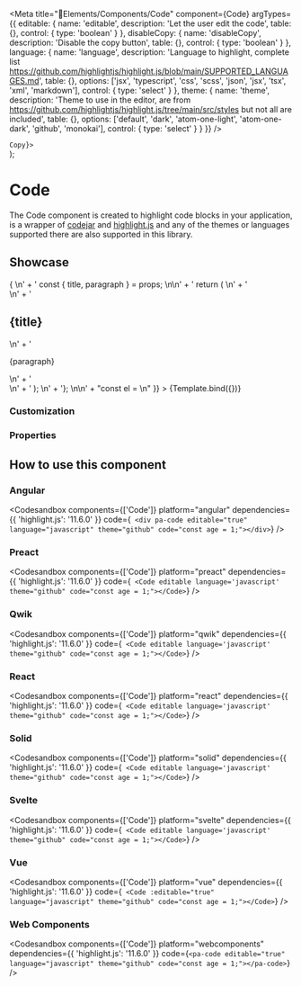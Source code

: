 
<Meta
  title="🧩Elements/Components/Code"
  component={Code}
  argTypes={{
    editable: {
      name: 'editable',
      description: 'Let the user edit the code',
      table: {},
      control: {
        type: 'boolean'
      }
    },
    disableCopy: {
      name: 'disableCopy',
      description: 'Disable the copy button',
      table: {},
      control: {
        type: 'boolean'
      }
    },
    language: {
      name: 'language',
      description:
        'Language to highlight, complete list https://github.com/highlightjs/highlight.js/blob/main/SUPPORTED_LANGUAGES.md',
      table: {},
      options: ['jsx', 'typescript', 'css', 'scss', 'json', 'jsx', 'tsx', 'xml', 'markdown'],
      control: { type: 'select' }
    },
    theme: {
      name: 'theme',
      description:
        'Theme to use in the editor, are from https://github.com/highlightjs/highlight.js/tree/main/src/styles but not all are included',
      table: {},
      options: ['default', 'dark', 'atom-one-light', 'atom-one-dark', 'github', 'monokai'],
      control: { type: 'select' }
    }
  }}
/>

  <div>
    <Code {...args} slotCopy={<span>Copy</span>}></Code>
  </div>
);

# Code

The Code component is created to highlight code blocks in your application, is a wrapper of [codejar](https://medv.io/codejar/) and [highlight.js](https://highlightjs.org/) and any of the themes or languages supported there are also supported in this library.

## Showcase

<Canvas>
  <Story
    name="Code"
    args={{
      editable: true,
      language: 'jsx',
      theme: 'github',
      disableCopy: false,
      code:
        "import React from 'react'; \n\n" +
        'type CardProps = { \n' +
        '  title: string, \n' +
        '  paragraph: string \n' +
        '} \n\n' +
        'export const Card = (props: CardProps) => { \n' +
        '  const { title, paragraph } = props; \n\n' +
        '  return ( \n' +
        '    <aside> \n' +
        '      <h2>{title}</h2> \n' +
        '      <p>{paragraph}</p> \n' +
        '    </aside> \n' +
        '  ); \n' +
        '}; \n\n' +
        "const el = <Card title='Hello and welcome!' paragraph='To this papanasi' />\n"
    }}
  >
    {Template.bind({})}
  </Story>
</Canvas>

### Customization

<Customization showCode={false} />

### Properties

<ArgsTable story="Code" of={Code} />

## How to use this component

### Angular

<Codesandbox
  components={['Code']}
  platform="angular"
  dependencies={{ 'highlight.js': '11.6.0' }}
  code={`
    <div pa-code editable="true" language="javascript" theme="github" code="const age = 1;"></div>`}
/>

### Preact

<Codesandbox
  components={['Code']}
  platform="preact"
  dependencies={{ 'highlight.js': '11.6.0' }}
  code={`
    <Code editable language='javascript' theme="github" code="const age = 1;"></Code>`}
/>

### Qwik

<Codesandbox
  components={['Code']}
  platform="qwik"
  dependencies={{ 'highlight.js': '11.6.0' }}
  code={`
    <Code editable language='javascript' theme="github" code="const age = 1;"></Code>`}
/>

### React

<Codesandbox
  components={['Code']}
  platform="react"
  dependencies={{ 'highlight.js': '11.6.0' }}
  code={`
    <Code editable language='javascript' theme="github" code="const age = 1;"></Code>`}
/>

### Solid

<Codesandbox
  components={['Code']}
  platform="solid"
  dependencies={{ 'highlight.js': '11.6.0' }}
  code={`
    <Code editable language='javascript' theme="github" code="const age = 1;"></Code>`}
/>

### Svelte

<Codesandbox
  components={['Code']}
  platform="svelte"
  dependencies={{ 'highlight.js': '11.6.0' }}
  code={`
    <Code editable language='javascript' theme="github" code="const age = 1;"></Code>`}
/>

### Vue

<Codesandbox
  components={['Code']}
  platform="vue"
  dependencies={{ 'highlight.js': '11.6.0' }}
  code={`
    <Code :editable="true" language="javascript" theme="github" code="const age = 1;"></Code>`}
/>

### Web Components

<Codesandbox
  components={['Code']}
  platform="webcomponents"
  dependencies={{ 'highlight.js': '11.6.0' }}
  code={`<pa-code editable="true" language="javascript" theme="github" code="const age = 1;"></pa-code>`}
/>
